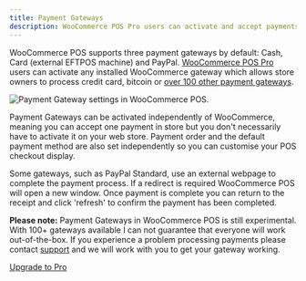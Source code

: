 ```yaml
---
title: Payment Gateways
description: WooCommerce POS Pro users can activate and accept payments from any installed WooCommerce gateway.
---
```


WooCommerce POS supports three payment gateways by default: Cash, Card (external EFTPOS machine) and PayPal.
[WooCommerce POS Pro](http://wcpos.com/pro) users can activate any installed WooCommerce gateway which allows store owners to process credit card, bitcoin or [over 100 other payment gateways](http://www.woothemes.com/product-category/woocommerce-extensions/payment-gateways/).

![Payment Gateway settings in WooCommerce POS.](https://wcpos.com/wp-content/uploads/2014/09/payment-gateways.png "An example of Payment Gateway settings in WooCommerce POS")

Payment Gateways can be activated independently of WooCommerce, meaning you can accept one payment in store but you don't necessarily have to activate it on your web store.
Payment order and the default payment method are also set independently so you can customise your POS checkout display.

Some gateways, such as PayPal Standard, use an external webpage to complete the payment process.
If a redirect is required WooCommerce POS will open a new window.
Once payment is complete you can return to the receipt and click 'refresh' to confirm the payment has been completed.

**Please note:** Payment Gateways in WooCommerce POS is still experimental.
With 100+ gateways available I can not guarantee that everyone will work out-of-the-box.
If you experience a problem processing payments please contact [support](mailto:support@wcpos.com) and we will work with you to get your gateway working.

[Upgrade to Pro](http://wcpos.com/pro)
